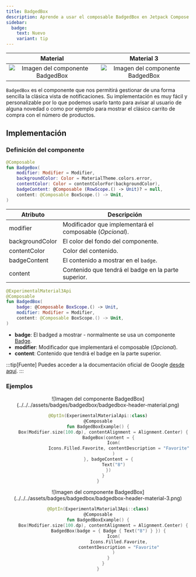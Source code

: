 ```yaml
---
title: BadgedBox
description: Aprende a usar el composable BadgedBox en Jetpack Compose.
sidebar:
  badge:
    text: Nuevo
    variant: tip
---
```



| Material| Material 3| 
| :----------------: | :------: |
![Imagen del componente BadgedBox](../../../assets/badges/badgedbox/badgedbox-header-material.png)|![Imagen del componente BadgedBox](../../../assets/badges/badgedbox/badgedbox-header-material-3.png)

`BadgedBox` es el componente que nos permitirá gestionar de una forma sencilla la clásica vista de notificaciones. Su implementación es muy fácil y personalizable por lo que podemos usarlo tanto para avisar al usuario de alguna novedad o como por ejemplo para mostrar el clásico carrito de compra con el número de productos.

## Implementación

### Definición del componente

<Tabs>
<TabItem label="Material">

```kotlin frame="terminal"
@Composable
fun BadgeBox(
    modifier: Modifier = Modifier,
    backgroundColor: Color = MaterialTheme.colors.error,
    contentColor: Color = contentColorFor(backgroundColor),
    badgeContent: @Composable (RowScope.() -> Unit)? = null,
    content: @Composable BoxScope.() -> Unit,
)
```

Atributo | Descripción
------ | -----------
modifier | Modificador que implementará el composable (_Opcional_).
backgroundColor | El color del fondo del componente.
contentColor | Color del contenido. 
badgeContent | El contenido a mostrar en el `badge`.
content | Contenido que tendrá el badge en la parte superior.

</TabItem>

<TabItem label="Material 3">

```kotlin frame="terminal"
@ExperimentalMaterial3Api
@Composable
fun BadgedBox(
    badge: @Composable BoxScope.() -> Unit,
    modifier: Modifier = Modifier,
    content: @Composable BoxScope.() -> Unit,
)
```

- **badge**: El badged a mostrar - normalmente se usa un componente [Badge](/badges/badge/).
- **modifier**: Modificador que implementará el composable (_Opcional_).
- **content**: Contenido que tendrá el badge en la parte superior.

</TabItem>
</Tabs>


:::tip[Fuente]
Puedes acceder a la documentación oficial de Google
[desde aquí](https://developer.android.com/reference/kotlin/androidx/compose/runtime/package-summary).
:::

### Ejemplos

<Tabs>
<TabItem label="Material">

<center>![Imagen del componente BadgedBox](../../../assets/badges/badgedbox/badgedbox-header-material.png)<center>

```kotlin frame="terminal"
@OptIn(ExperimentalMaterialApi::class)
@Composable
fun BadgedBoxExample() {
    Box(Modifier.size(100.dp), contentAlignment = Alignment.Center) {
        BadgeBox(content = {
            Icon(
                Icons.Filled.Favorite, contentDescription = "Favorite"
            )
        }, badgeContent = {
            Text("8")
        })
    }
}
```

</TabItem>
<TabItem label="Material 3">

<center>![Imagen del componente BadgedBox](../../../assets/badges/badgedbox/badgedbox-header-material-3.png)</center>

```kotlin frame="terminal"
@OptIn(ExperimentalMaterial3Api::class)
@Composable
fun BadgedBoxExample() {
    Box(Modifier.size(100.dp), contentAlignment = Alignment.Center) {
        BadgedBox(badge = { Badge { Text("8") } }) {
            Icon(
                Icons.Filled.Favorite,
                contentDescription = "Favorite"
            )
        }
    }
}
```

</TabItem>
</Tabs>